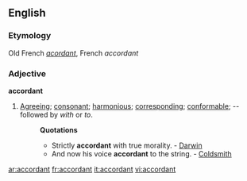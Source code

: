 ==English==

===Etymology===
Old French ''[[acordant]]'', French ''accordant''
===Adjective===
'''accordant'''

#[[Agreeing]]; [[consonant]]; [[harmonious]]; [[corresponding]]; [[conformable]]; -- followed by ''with'' or ''to''.
#:'''Quotations'''
#:*Strictly '''accordant''' with true morality. - [[Darwin]]
#:*And now his voice '''accordant''' to the string. - [[Coldsmith]]

[[ar:accordant]]
[[fr:accordant]]
[[it:accordant]]
[[vi:accordant]]